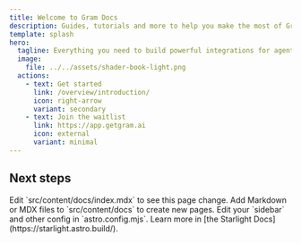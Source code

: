 ```yaml
---
title: Welcome to Gram Docs
description: Guides, tutorials and more to help you make the most of Gram, the platform for building powerful integrations for agents and LLMs.
template: splash
hero:
  tagline: Everything you need to build powerful integrations for agents and LLMs
  image:
    file: ../../assets/shader-book-light.png
  actions:
    - text: Get started
      link: /overview/introduction/
      icon: right-arrow
      variant: secondary
    - text: Join the waitlist
      link: https://app.getgram.ai
      icon: external
      variant: minimal
---
```



## Next steps

<CardGrid stagger>
  <Card title="Update content" icon="pencil">
    Edit `src/content/docs/index.mdx` to see this page change.
  </Card>
  <Card title="Add new content" icon="add-document">
    Add Markdown or MDX files to `src/content/docs` to create new pages.
  </Card>
  <Card title="Configure your site" icon="setting">
    Edit your `sidebar` and other config in `astro.config.mjs`.
  </Card>
  <Card title="Read the docs" icon="open-book">
    Learn more in [the Starlight Docs](https://starlight.astro.build/).
  </Card>
</CardGrid>
